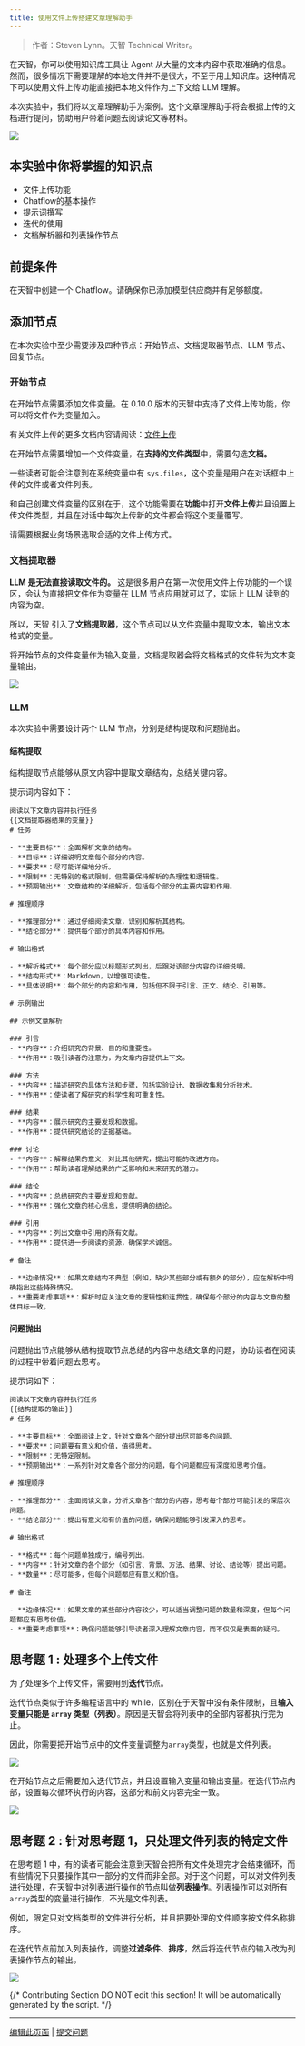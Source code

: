 ```yaml
---
title: 使用文件上传搭建文章理解助手
---
```


> 作者：Steven Lynn。天智 Technical Writer。

在天智，你可以使用知识库工具让 Agent 从大量的文本内容中获取准确的信息。然而，很多情况下需要理解的本地文件并不是很大，不至于用上知识库。这种情况下可以使用文件上传功能直接把本地文件作为上下文给 LLM 理解。

本次实验中，我们将以文章理解助手为案例。这个文章理解助手将会根据上传的文档进行提问，协助用户带着问题去阅读论文等材料。

![](https://assets-docs.dify.ai/dify-enterprise-mintlify/zh_CN/workshop/intermediate/4bdead58ba499a3fd7df130073533a80.png)

## 本实验中你将掌握的知识点

* 文件上传功能
* Chatflow的基本操作
* 提示词撰写
* 迭代的使用
* 文档解析器和列表操作节点

## 前提条件

在天智中创建一个 Chatflow。请确保你已添加模型供应商并有足够额度。

## 添加节点

在本次实验中至少需要涉及四种节点：开始节点、文档提取器节点、LLM 节点、回复节点。

### 开始节点

在开始节点需要添加文件变量。在 0.10.0 版本的天智中支持了文件上传功能，你可以将文件作为变量加入。

有关文件上传的更多文档内容请阅读：[文件上传](../../guides/workflow/file-upload)

在开始节点需要增加一个文件变量，在**支持的文件类型**中，需要勾选**文档。**

一些读者可能会注意到在系统变量中有 `sys.files`，这个变量是用户在对话框中上传的文件或者文件列表。

和自己创建文件变量的区别在于，这个功能需要在**功能**中打开**文件上传**并且设置上传文件类型，并且在对话中每次上传新的文件都会将这个变量覆写。

请需要根据业务场景选取合适的文件上传方式。

### 文档提取器

**LLM 是无法直接读取文件的。** 这是很多用户在第一次使用文件上传功能的一个误区，会认为直接把文件作为变量在 LLM 节点应用就可以了，实际上 LLM 读到的内容为空。

所以，天智 引入了**文档提取器**，这个节点可以从文件变量中提取文本，输出文本格式的变量。

将开始节点的文件变量作为输入变量，文档提取器会将文档格式的文件转为文本变量输出。

![](https://assets-docs.dify.ai/dify-enterprise-mintlify/zh_CN/workshop/intermediate/cccd81ef0814ff6218e09c288a2423dd.png)

### LLM

本次实验中需要设计两个 LLM 节点，分别是结构提取和问题抛出。

#### 结构提取

结构提取节点能够从原文内容中提取文章结构，总结关键内容。

提示词内容如下：

```text
阅读以下文章内容并执行任务
{{文档提取器结果的变量}}
# 任务

- **主要目标**：全面解析文章的结构。
- **目标**：详细说明文章每个部分的内容。
- **要求**：尽可能详细地分析。
- **限制**：无特别的格式限制，但需要保持解析的条理性和逻辑性。
- **预期输出**：文章结构的详细解析，包括每个部分的主要内容和作用。

# 推理顺序

- **推理部分**：通过仔细阅读文章，识别和解析其结构。
- **结论部分**：提供每个部分的具体内容和作用。

# 输出格式

- **解析格式**：每个部分应以标题形式列出，后跟对该部分内容的详细说明。
- **结构形式**：Markdown，以增强可读性。
- **具体说明**：每个部分的内容和作用，包括但不限于引言、正文、结论、引用等。

# 示例输出

## 示例文章解析

### 引言
- **内容**：介绍研究的背景、目的和重要性。
- **作用**：吸引读者的注意力，为文章内容提供上下文。

### 方法
- **内容**：描述研究的具体方法和步骤，包括实验设计、数据收集和分析技术。
- **作用**：使读者了解研究的科学性和可重复性。

### 结果
- **内容**：展示研究的主要发现和数据。
- **作用**：提供研究结论的证据基础。

### 讨论
- **内容**：解释结果的意义，对比其他研究，提出可能的改进方向。
- **作用**：帮助读者理解结果的广泛影响和未来研究的潜力。

### 结论
- **内容**：总结研究的主要发现和贡献。
- **作用**：强化文章的核心信息，提供明确的结论。

### 引用
- **内容**：列出文章中引用的所有文献。
- **作用**：提供进一步阅读的资源，确保学术诚信。

# 备注

- **边缘情况**：如果文章结构不典型（例如，缺少某些部分或有额外的部分），应在解析中明确指出这些特殊情况。
- **重要考虑事项**：解析时应关注文章的逻辑性和连贯性，确保每个部分的内容与文章的整体目标一致。
```

#### 问题抛出

问题抛出节点能够从结构提取节点总结的内容中总结文章的问题，协助读者在阅读的过程中带着问题去思考。

提示词如下：

```text
阅读以下文章内容并执行任务
{{结构提取的输出}}
# 任务

- **主要目标**：全面阅读上文，针对文章各个部分提出尽可能多的问题。
- **要求**：问题要有意义和价值，值得思考。
- **限制**：无特定限制。
- **预期输出**：一系列针对文章各个部分的问题，每个问题都应有深度和思考价值。

# 推理顺序

- **推理部分**：全面阅读文章，分析文章各个部分的内容，思考每个部分可能引发的深层次问题。
- **结论部分**：提出有意义和有价值的问题，确保问题能够引发深入的思考。

# 输出格式

- **格式**：每个问题单独成行，编号列出。
- **内容**：针对文章的各个部分（如引言、背景、方法、结果、讨论、结论等）提出问题。
- **数量**：尽可能多，但每个问题都应有意义和价值。

# 备注

- **边缘情况**：如果文章的某些部分内容较少，可以适当调整问题的数量和深度，但每个问题都应有思考价值。
- **重要考虑事项**：确保问题能够引导读者深入理解文章内容，而不仅仅是表面的疑问。
```

## 思考题 1 : 处理多个上传文件

为了处理多个上传文件，需要用到**迭代**节点。

迭代节点类似于许多编程语言中的 while，区别在于天智中没有条件限制，且**输入变量只能是 `array` 类型（列表）**。原因是天智会将列表中的全部内容都执行完为止。

因此，你需要把开始节点中的文件变量调整为`array`类型，也就是文件列表。

![](https://assets-docs.dify.ai/dify-enterprise-mintlify/zh_CN/workshop/intermediate/bf8069bff56e6f36b718dc787d2c5cba.png)

在开始节点之后需要加入迭代节点，并且设置输入变量和输出变量。在迭代节点内部，设置每次循环执行的内容，这部分和前文内容完全一致。

![](https://assets-docs.dify.ai/dify-enterprise-mintlify/zh_CN/workshop/intermediate/93a3ea37ac863f037c6f2262081f1c5b.png)

## 思考题 2 : 针对思考题 1，只处理文件列表的特定文件

在思考题 1 中，有的读者可能会注意到天智会把所有文件处理完才会结束循环，而有些情况下只要操作其中一部分的文件而非全部。对于这个问题，可以对文件列表进行处理，在天智中对列表进行操作的节点叫做**列表操作**。列表操作可以对所有`array`类型的变量进行操作，不光是文件列表。

例如，限定只对文档类型的文件进行分析，并且把要处理的文件顺序按文件名称排序。

在迭代节点前加入列表操作，调整**过滤条件**、**排序**，然后将迭代节点的输入改为列表操作节点的输出。

![](https://assets-docs.dify.ai/dify-enterprise-mintlify/zh_CN/workshop/intermediate/9acd0bf90a2bc40d9214bba00d5e26c2.png)

{/*
Contributing Section
DO NOT edit this section!
It will be automatically generated by the script.
*/}

---

[编辑此页面](https://github.com/langgenius/dify-docs/edit/main/zh-hans/workshop/intermediate/article-reader.mdx) | [提交问题](https://github.com/langgenius/dify-docs/issues/new?template=docs.yml)

